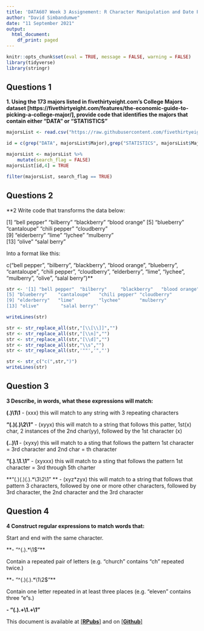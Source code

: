 ```yaml
---
title: 'DATA607 Week 3 Assignement: R Character Manipulation and Date Processing '
author: "David Simbandumwe"
date: "11 September 2021"
output:
  html_document:
    df_print: paged
---
```



```r
knitr::opts_chunk$set(eval = TRUE, message = FALSE, warning = FALSE)
library(tidyverse)
library(stringr)
```





## Questions 1

**1. Using the 173 majors listed in fivethirtyeight.com’s College Majors dataset [https://fivethirtyeight.com/features/the-economic-guide-to-picking-a-college-major/], provide code that identifies the majors that contain either "DATA" or "STATISTICS"**

  
```r

majorsList <- read.csv("https://raw.githubusercontent.com/fivethirtyeight/data/master/college-majors/majors-list.csv")

id = c(grep("DATA", majorsList$Major),grep("STATISTICS", majorsList$Major))

majorsList <- majorsList %>%
    mutate(search_flag = FALSE)
majorsList[id,4] = TRUE

filter(majorsList, search_flag == TRUE)

```
  
  
  
## Questions 2

**2 Write code that transforms the data below:

[1] "bell pepper"  "bilberry"     "blackberry"   "blood orange"
[5] "blueberry"    "cantaloupe"   "chili pepper" "cloudberry"  
[9] "elderberry"   "lime"         "lychee"       "mulberry"    
[13] "olive"        "salal berry"


Into a format like this:

c("bell pepper", "bilberry", "blackberry", "blood orange", "blueberry", "cantaloupe", "chili pepper", "cloudberry", "elderberry", "lime", "lychee", "mulberry", "olive", "salal berry")**

  
```r

str <- '[1] "bell pepper"  "bilberry"     "blackberry"   "blood orange"
[5] "blueberry"    "cantaloupe"   "chili pepper" "cloudberry"  
[9] "elderberry"   "lime"         "lychee"       "mulberry"    
[13] "olive"        "salal berry"'

writeLines(str)

str <- str_replace_all(str,"[\\[\\]]","")
str <- str_replace_all(str,"[\\n]","")
str <- str_replace_all(str,"[\\d]","")
str <- str_replace_all(str,"\\s","")
str <- str_replace_all(str,'""','","')

str <- str_c("c(",str,")")
writeLines(str)


```


## Question 3
  
**3 Describe, in words, what these expressions will match:**

**(.)\1\1**                 - (xxx) this will match to any string with 3 repeating characters 

**"(.)(.)\\2\\1"**          - (xyyx) this will match to a string that follows this patter, 1st(x) char, 2 instances of the 2nd char(yy), followed by the 1st character (x)

**(..)\1 **                 - (xyxy) this will match to a sting that follows the pattern 1st character = 3rd character and 2nd char = th character

**"(.).\\1.\\1"**           - (xyxxx) this will match to a sting that follows the pattern 1st character = 3rd through 5th charter

**"(.)(.)(.).*\\3\\2\\1" **     - (xyz\*zyx) this will match to a string that follows that pattern 3 characters, followed by one or more other characters, followed by 3rd character, the 2nd character and the 3rd character

 
## Question 4
**4 Construct regular expressions to match words that:**

Start and end with the same character. 

**- "^(.).*\\1$"**

Contain a repeated pair of letters (e.g. "church" contains "ch" repeated twice.)

**- "^(.)(.).*\\1\\2$"**

Contain one letter repeated in at least three places (e.g. "eleven" contains three "e"s.)
 
**- "(.).+\\1.+\\1"** 
  
  
This document is available at [[**RPubs**]](https://rpubs.com/dsimbandumwe/807980)
and on [[**Github**]](https://github.com/dsimband/DATA607/blob/4603e72a1ed3e5759430888d398bb2db440e27a6/Homework/DATA607_w3_DataProcessing.Rmd)

